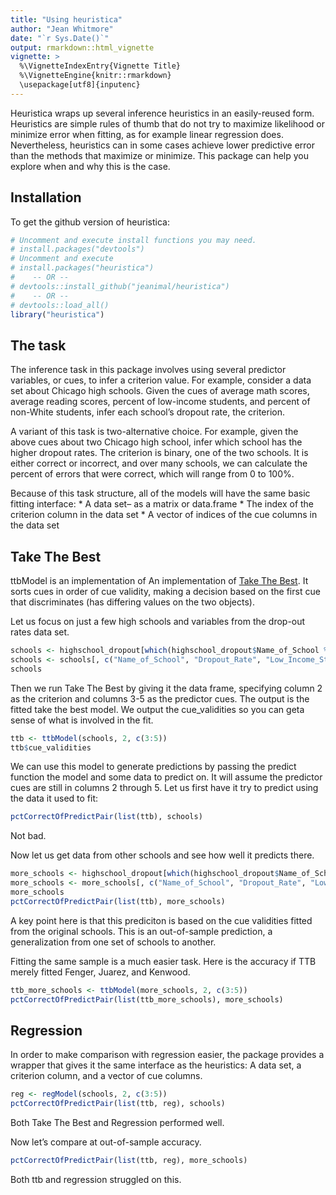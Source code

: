 ```yaml
---
title: "Using heuristica"
author: "Jean Whitmore"
date: "`r Sys.Date()`"
output: rmarkdown::html_vignette
vignette: >
  %\VignetteIndexEntry{Vignette Title}
  %\VignetteEngine{knitr::rmarkdown}
  \usepackage[utf8]{inputenc}
---
```


Heuristica wraps up several inference heuristics in an easily-reused form. Heuristics are simple rules of thumb that do not try to maximize likelihood or minimize error when fitting, as for example linear regression does.  Nevertheless, heuristics can in some cases achieve lower predictive error than the methods that maximize or minimize.  This package can help you explore when and why this is the case.

## Installation

To get the github version of heuristica:

```r
# Uncomment and execute install functions you may need.
# install.packages("devtools") 
# Uncomment and execute 
# install.packages("heuristica") 
#    -- OR --
# devtools::install_github("jeanimal/heuristica")
#    -- OR --
# devtools::load_all()
library("heuristica")
```

## The task

The inference task in this package involves using several predictor variables, or cues, to infer a criterion value.  For example, consider a data set about Chicago high schools.  Given the cues of average math scores, average reading scores, percent of low-income students, and percent of non-White students, infer each school's dropout rate, the criterion.

A variant of this task is two-alternative choice.  For example, given the above cues about two Chicago high school, infer which school has the higher dropout rates.  The criterion is binary, one of the two schools.  It is either correct or incorrect, and over many schools, we can calculate the percent of errors that were correct, which will range from 0 to 100%.

Because of this task structure, all of the models will have the same basic fitting interface:
* A data set-- as a matrix or data.frame
* The index of the criterion column in the data set
* A vector of indices of the cue columns in the data set

## Take The Best

ttbModel is an implementation of An implementation of [Take The Best](http://en.wikipedia.org/wiki/Take-the-best_heuristic). It sorts cues in order of cue validity, making a decision based on the first cue that discriminates (has differing values on the two objects).

Let us focus on just a few high schools and variables from the drop-out rates data set.
```r
schools <- highschool_dropout[which(highschool_dropout$Name_of_School %in% c("Bowen", "Collins", "Young")),]
schools <- schools[, c("Name_of_School", "Dropout_Rate", "Low_Income_Students", "Limited_English_Students", "Percent_Black_Students")]
schools
```

Then we run Take The Best by giving it the data frame, specifying column 2 as the criterion and columns 3-5 as the predictor cues.  The output is the fitted take the best model.  We output the cue_validities so you can geta sense of what is involved in the fit.
```r
ttb <- ttbModel(schools, 2, c(3:5))
ttb$cue_validities
```

We can use this model to generate predictions by passing the predict function the model and some data to predict on.  It will assume the predictor cues are still in columns 2 through 5.  Let us first have it try to predict using the data it used to fit:
```r
pctCorrectOfPredictPair(list(ttb), schools)
```

Not bad.

Now let us get data from other schools and see how well it predicts there.
```r
more_schools <- highschool_dropout[which(highschool_dropout$Name_of_School %in% c('Fenger', 'Juarez', 'Kenwood')),]
more_schools <- more_schools[, c("Name_of_School", "Dropout_Rate", "Low_Income_Students", "Limited_English_Students", "Percent_Black_Students")]
more_schools
pctCorrectOfPredictPair(list(ttb), more_schools)
```

A key point here is that this prediciton is based on the cue validities fitted from the original schools.  This is an out-of-sample prediction, a generalization from one set of schools to another.  

Fitting the same sample is a much easier task.  Here is the accuracy if TTB merely fitted Fenger, Juarez, and Kenwood.
```r
ttb_more_schools <- ttbModel(more_schools, 2, c(3:5))
pctCorrectOfPredictPair(list(ttb_more_schools), more_schools)
```


## Regression

In order to make comparison with regression easier, the package provides a wrapper that gives it the same interface as the heuristics: A data set, a criterion column, and a vector of cue columns.

```r
reg <- regModel(schools, 2, c(3:5))
pctCorrectOfPredictPair(list(ttb, reg), schools)
```
Both Take The Best and Regression performed well.

Now let's compare at out-of-sample accuracy.

```r
pctCorrectOfPredictPair(list(ttb, reg), more_schools)
```
Both ttb and regression struggled on this.

